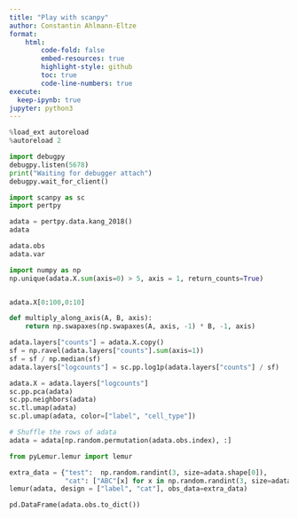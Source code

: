 ```yaml
---
title: "Play with scanpy"
author: Constantin Ahlmann-Eltze
format:
    html:
        code-fold: false
        embed-resources: true
        highlight-style: github
        toc: true 
        code-line-numbers: true 
execute:
  keep-ipynb: true
jupyter: python3
---
```



```python
%load_ext autoreload
%autoreload 2
```


```python
import debugpy
debugpy.listen(5678)
print("Waiting for debugger attach")
debugpy.wait_for_client()
```

```python
import scanpy as sc
import pertpy 

adata = pertpy.data.kang_2018()
adata
```

```python
adata.obs
adata.var
```

```python
import numpy as np
np.unique(adata.X.sum(axis=0) > 5, axis = 1, return_counts=True)
```

```python
```

```python
adata.X[0:100,0:10]
```

```python
def multiply_along_axis(A, B, axis):
    return np.swapaxes(np.swapaxes(A, axis, -1) * B, -1, axis)
```

```python
adata.layers["counts"] = adata.X.copy()
sf = np.ravel(adata.layers["counts"].sum(axis=1))
sf = sf / np.median(sf)
adata.layers["logcounts"] = sc.pp.log1p(adata.layers["counts"] / sf)
```


```python
adata.X = adata.layers["logcounts"]
sc.pp.pca(adata)
sc.pp.neighbors(adata)
sc.tl.umap(adata)
sc.pl.umap(adata, color=["label", "cell_type"])
```

```python
# Shuffle the rows of adata
adata = adata[np.random.permutation(adata.obs.index), :]
```

```python
from pyLemur.lemur import lemur

extra_data = {"test":  np.random.randint(3, size=adata.shape[0]),
              "cat": ["ABC"[x] for x in np.random.randint(3, size=adata.shape[0])]}
lemur(adata, design = ["label", "cat"], obs_data=extra_data)
```

```python
pd.DataFrame(adata.obs.to_dict())
```



